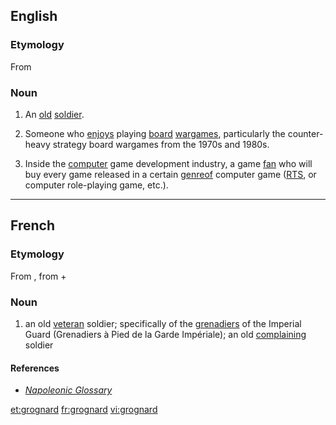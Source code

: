 ==English==

===Etymology===
From {{etyl|fr|en}} {{term|grognard||lang=fr|old soldier}}

===Noun===
{{en-noun}}

# An [[old]] [[soldier]].
# {{games|slang}} Someone who [[enjoys]] playing [[board]] [[wargames]], particularly the counter-heavy strategy board wargames from the 1970s and 1980s.
# {{computer games|slang}} Inside the [[computer]] game development industry, a game [[fan]] who will buy every game released in a certain [[genre ]]of computer game ([[RTS]], or computer role-playing game, etc.).

----

==French==

===Etymology===
From {{term|grognard||grumbler|lang=fr}}, from {{term|grogner||snarl, grunt, growl, grumble|lang=fr}} + {{term|-ard|lang=fr}}

===Noun===
{{fr-noun|m}}

# an old [[veteran]] soldier; specifically of the [[grenadiers]] of the Imperial Guard (Grenadiers à Pied de la Garde Impériale); an old [[complaining]] soldier

====References====
* ''[http://www.napoleonguide.com/glossary.htm Napoleonic Glossary]''

[[et:grognard]]
[[fr:grognard]]
[[vi:grognard]]